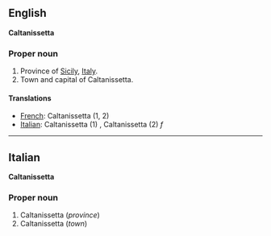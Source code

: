 ==English==
'''Caltanissetta'''

===Proper noun===

#Province of [[Sicily]], [[Italy]].
#Town and capital of Caltanissetta.

====Translations====

*[[French]]: Caltanissetta (1, 2)
*[[Italian]]: Caltanissetta (1) '' '', Caltanissetta (2) ''f''

----

==Italian==
'''Caltanissetta'''

===Proper noun===

#Caltanissetta (''province'')
#Caltanissetta (''town'')